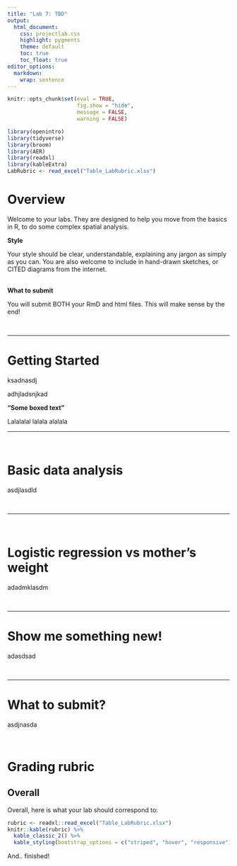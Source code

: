 ```yaml
---
title: "Lab 7: TBD"
output:
  html_document:
    css: projectlab.css
    highlight: pygments
    theme: default
    toc: true
    toc_float: true
editor_options: 
  markdown: 
    wrap: sentence
---
```


```r
knitr::opts_chunk$set(eval = TRUE, 
                      fig.show = "hide", 
                      message = FALSE, 
                      warning = FALSE)

library(openintro)
library(tidyverse)
library(broom)
library(AER)
library(readxl)
library(kableExtra)
LabRubric <- read_excel("Table_LabRubric.xlsx")
```

# Overview

Welcome to your labs. They are designed to help you move from the basics in R, to do some complex spatial analysis. 

**Style**

Your style should be clear, understandable, explaining any jargon as simply as you can. You are also welcome to include in hand-drawn sketches, or CITED diagrams from the internet.
<br><br>

**What to submit**

You will submit BOTH your RmD and html files. This will make sense by the end!

<br>

------------------------------------------------------------------------

# Getting Started

ksadnasdj

adhjladsnjkad

::: {#boxedtext}
**"Some boxed text"**

Lalalalal 
lalala
alalala
:::

------------------------------------------------------------------------

<br>

# Basic data analysis


asdjlasdld

<br>

------------------------------------------------------------------------

<br>


# Logistic regression vs mother's weight

adadmklasdm

<br>




------------------------------------------------------------------------

# Show me something new!

adasdsad

<br>


------------------------------------------------------------------------

# What to submit?

asdjnasda

<br>



# Grading rubric



## Overall

Overall, here is what your lab should correspond to:

```r
rubric <- readxl::read_excel("Table_LabRubric.xlsx")
knitr::kable(rubric) %>%   
  kable_classic_2() %>%
  kable_styling(bootstrap_options = c("striped", "hover", "responsive"))

```


And.. finished!







